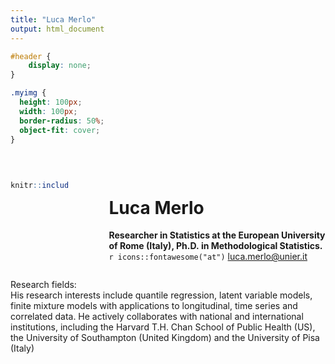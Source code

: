 ```yaml
---
title: "Luca Merlo"
output: html_document
---
```

```css
#header {
    display: none;
}
```

```css
.myimg {
  height: 100px;
  width: 100px;
  border-radius: 50%;
  object-fit: cover;
}
```
<br>

:::: {.columns}

::: {.column width="20%"}
```r
knitr::include_graphics("images/merlo.jpeg")
``` 
:::

::: {.column width="5%"}

:::

::: {.column width="75%"}
# Luca Merlo

**Researcher in Statistics at the European University of Rome (Italy), Ph.D. in Methodological Statistics.**
<br>
`r icons::fontawesome("at")` [luca.merlo@unier.it](mailto:luca.merlo@unier.it)
:::

::::


Research fields: <br>
His research interests include quantile regression, latent variable models, finite mixture models with applications to longitudinal, time series and correlated data. He actively collaborates with national and international institutions, including the Harvard T.H. Chan School of Public Health (US), the University of Southampton (United Kingdom) and the University of Pisa (Italy)